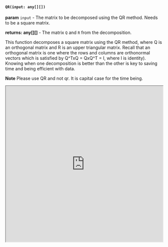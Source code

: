 


#### `QR(input: any[][])`

**param** `input` - The matrix to be decomposed using the QR method. Needs to be a square matrix.

**returns: any[][]** - The matrix `Q` and `R` from the decomposition.

This function decomposes a square matrix using the QR method, where Q is an orthogonal matrix and R is an upper triangular matrix. Recall that an orthogonal matrix is one where the rows and columns are orthonormal vectors which is satisfied by Q^TxQ = QxQ^T = I, where I is identity). Knowing when one decomposition is better than the other is key to saving time and being efficient with data.

**Note** Please use QR and not qr. It is capital case for the time being.


<iframe src="https://hlab.app/s/docs/QR_hbook"
    width="100%"
    height="500px">
  </iframe>
